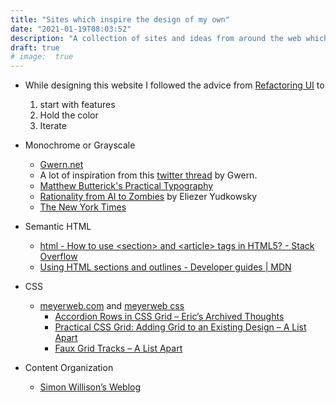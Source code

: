 ```yaml
---
title: "Sites which inspire the design of my own"
date: "2021-01-19T08:03:52"
description: "A collection of sites and ideas from around the web which inspire the design and organization of this one."
draft: true
# image:  true
---
```


- While designing this website I followed the advice from [Refactoring UI](https://refactoringui.com/) to
    1. start with features
    2. Hold the color
    3. Iterate



- Monochrome or Grayscale
  - [Gwern.net](https://www.gwern.net/About)
  - A lot of inspiration from this [twitter thread](https://twitter.com/gwern/status/1092221945427517440) by Gwern.
  - [Matthew Butterick's Practical Typography](https://practicaltypography.com/trademark-and-copyright-symbols.html)
  - [Rationality from AI to Zombies](https://www.readthesequences.com/) by Eliezer Yudkowsky
  - [The New York Times](https://www.nytimes.com/)


- Semantic HTML
  - [html - How to use &lt;section&gt; and &lt;article&gt; tags in HTML5? - Stack Overflow](https://stackoverflow.com/questions/26883406/how-to-use-section-and-article-tags-in-html5/26887006#26887006)
  - [Using HTML sections and outlines - Developer guides | MDN](https://developer.mozilla.org/en-US/docs/Web/Guide/HTML/Using_HTML_sections_and_outlines)

- CSS
  - [meyerweb.com](https://meyerweb.com/) and [meyerweb css](https://meyerweb.com/ui/meyerweb.css)
    - [Accordion Rows in CSS Grid  &#8211;  Eric’s Archived Thoughts](https://meyerweb.com/eric/thoughts/2020/07/01/accordion-rows-in-css-grid/)
    - [Practical CSS Grid: Adding Grid to an Existing Design &#8211; A List Apart](https://alistapart.com/article/practical-grid/)
    - [Faux Grid Tracks &#8211; A List Apart](https://alistapart.com/article/faux-grid-tracks/)
  
- Content Organization
  - [Simon Willison’s Weblog](https://simonwillison.net/)







